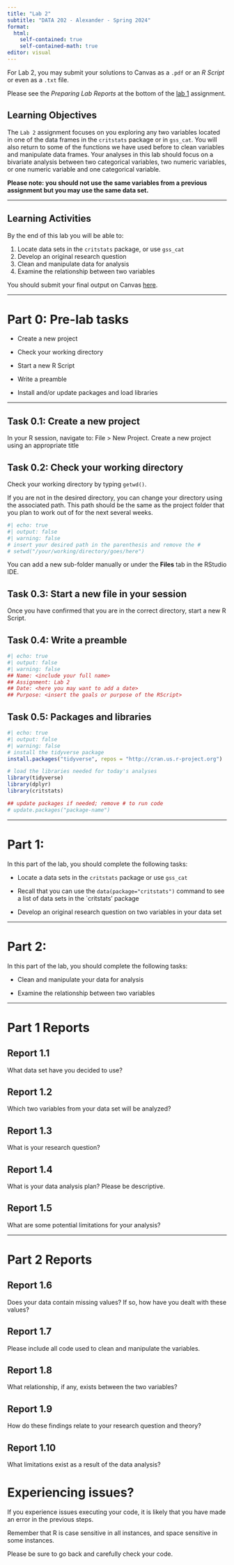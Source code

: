```yaml
---
title: "Lab 2"
subtitle: "DATA 202 - Alexander - Spring 2024"
format: 
  html:
    self-contained: true
    self-contained-math: true
editor: visual
---
```



For Lab 2, you may submit your solutions to Canvas as a `.pdf` or an *R Script* or even as a `.txt` file.

Please see the *Preparing Lab Reports* at the bottom of the [lab 1](lab1.qmd) assignment.

## Learning Objectives

The `Lab 2` assignment focuses on you exploring any two variables located in one of the data frames in the `critstats` package or in `gss_cat`. You will also return to some of the functions we have used before to clean variables and manipulate data frames. Your analyses in this lab should focus on a bivariate analysis between two categorical variables, two numeric variables, or one numeric variable and one categorical variable.

**Please note: you should not use the same variables from a previous assignment but you may use the same data set.**

------------------------------------------------------------------------

## Learning Activities

By the end of this lab you will be able to:

1.  Locate data sets in the `critstats` package, or use `gss_cat`
2.  Develop an original research question
3.  Clean and manipulate data for analysis
4.  Examine the relationship between two variables

You should submit your final output on Canvas [here](https://canvas.howard.edu/courses/46792).

------------------------------------------------------------------------

# Part 0: Pre-lab tasks

-   Create a new project

-   Check your working directory

-   Start a new R Script

-   Write a preamble

-   Install and/or update packages and load libraries

------------------------------------------------------------------------

## Task 0.1: Create a new project

In your R session, navigate to: File \> New Project. Create a new project using an appropriate title

## Task 0.2: Check your working directory

Check your working directory by typing `getwd()`.

If you are not in the desired directory, you can change your directory using the associated path. This path should be the same as the project folder that you plan to work out of for the next several weeks.

```r
#| echo: true
#| output: false
#| warning: false
# insert your desired path in the parenthesis and remove the #
# setwd("/your/working/directory/goes/here") 
```

You can add a new sub-folder manually or under the **Files** tab in the RStudio IDE.

## Task 0.3: Start a new file in your session

Once you have confirmed that you are in the correct directory, start a new R Script.

## Task 0.4: Write a preamble

```r
#| echo: true
#| output: false
#| warning: false
## Name: <include your full name>
## Assignment: Lab 2
## Date: <here you may want to add a date>
## Purpose: <insert the goals or purpose of the RScript>
```

## Task 0.5: Packages and libraries

```r
#| echo: true
#| output: false
#| warning: false
# install the tidyverse package
install.packages("tidyverse", repos = "http://cran.us.r-project.org")

# load the libraries needed for today's analyses
library(tidyverse)
library(dplyr)
library(critstats)

## update packages if needed; remove # to run code
# update.packages("package-name")
```

------------------------------------------------------------------------

# Part 1:

In this part of the lab, you should complete the following tasks:

-   Locate a data sets in the `critstats` package or use `gss_cat`

  - Recall that you can use the `data(package="critstats")` command to see a list of data sets in the `critstats' package

-   Develop an original research question on two variables in your data set

------------------------------------------------------------------------

# Part 2:

In this part of the lab, you should complete the following tasks:

-   Clean and manipulate your data for analysis

-   Examine the relationship between two variables

------------------------------------------------------------------------

# Part 1 Reports

## Report 1.1

What data set have you decided to use?

## Report 1.2

Which two variables from your data set will be analyzed?

## Report 1.3

What is your research question?

## Report 1.4

What is your data analysis plan? Please be descriptive.

## Report 1.5

What are some potential limitations for your analysis?

------------------------------------------------------------------------

# Part 2 Reports

## Report 1.6

Does your data contain missing values? If so, how have you dealt with these values?

## Report 1.7

Please include all code used to clean and manipulate the variables.

## Report 1.8

What relationship, if any, exists between the two variables?

## Report 1.9

How do these findings relate to your research question and theory?

## Report 1.10

What limitations exist as a result of the data analysis?

# Experiencing issues?

If you experience issues executing your code, it is likely that you have made an error in the previous steps.

Remember that R is case sensitive in all instances, and space sensitive in some instances.

Please be sure to go back and carefully check your code.